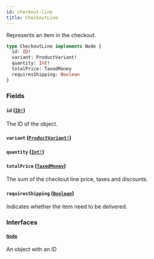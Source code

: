 ```yaml
---
id: checkout-line
title: CheckoutLine
---
```


Represents an item in the checkout.

```graphql
type CheckoutLine implements Node {
  id: ID!
  variant: ProductVariant!
  quantity: Int!
  totalPrice: TaxedMoney
  requiresShipping: Boolean
}
```

### Fields

#### `id` ([`ID!`](../../../developer/api-reference/scalars/id))

The ID of the object.

#### `variant` ([`ProductVariant!`](../../../developer/api-reference/objects/product-variant))

#### `quantity` ([`Int!`](../../../developer/api-reference/scalars/int))

#### `totalPrice` ([`TaxedMoney`](../../../developer/api-reference/objects/taxed-money))

The sum of the checkout line price, taxes and discounts.

#### `requiresShipping` ([`Boolean`](../../../developer/api-reference/scalars/boolean))

Indicates whether the item need to be delivered.

### Interfaces

#### [`Node`](../../../developer/api-reference/interfaces/node)

An object with an ID
